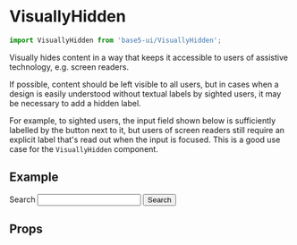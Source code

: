 

<Meta title="Components/VisuallyHidden" component={VisuallyHidden} />

# VisuallyHidden

```jsx
import VisuallyHidden from 'base5-ui/VisuallyHidden';
```

Visually hides content in a way that keeps it accessible to users of assistive technology, e.g. screen readers.

If possible, content should be left visible to all users, but in cases when a design is easily understood without textual labels by sighted users, it may be necessary to add a hidden label.

For example, to sighted users, the input field shown below is sufficiently labelled by the button next to it, but users of screen readers still require an explicit label that's read out when the input is focused. This is a good use case for the `VisuallyHidden` component.

## Example

<Canvas>
	<Story name="VisuallyHidden">
		<VisuallyHidden as="label" htmlFor="search-label">
			Search
		</VisuallyHidden>
		<input type="search" id="search-label" defaultValue="" />
		<Button icon="search" size="small">
			Search
		</Button>
	</Story>
</Canvas>

## Props

<ArgsTable of={VisuallyHidden} />
